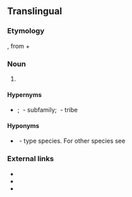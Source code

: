 ==Translingual==
{{rfi}}

===Etymology===
{{etyl|NL.|mul}}, from {{etyl|grc|mul}} {{term|καρπός||lang=grc|fruit}} + {{term|βρωτός||lang=grc|edible}}

===Noun===
{{taxoninfl|i=1|g=m}}

# {{taxon|genus|family|Aizoaceae|plants, including {{vern|lang=en|sea fig|pl=s}} and {{vern|highway ice plant|pl=s}}}}

====Hypernyms====
* {{sense|genus}} {{Aizoaceae Hypernyms}}; ''{{taxlink|Ruschioideae|subfamily|noshow=1}}''&nbsp;- subfamily; ''{{taxlink|Ruschieae|tribe|noshow=1}}''&nbsp;- tribe

====Hyponyms====
* {{sense|genus}} {{taxlink|Carpobrotus edulis|species|noshow=1}}&nbsp;- type species. For other species see {{specieslite}}

===External links===
* {{projectlink|wikipedia}}
* {{specieslite}}
* {{comcatlite}}